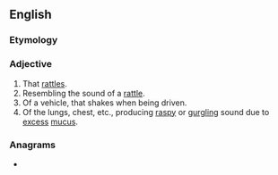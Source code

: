 ==English==

===Etymology===
{{suffix|en|rattle|y}}

===Adjective===
{{en-adj|er}}

# That [[rattle]]s.
# Resembling the sound of a [[rattle]].
# Of a vehicle, that shakes when being driven.
# Of the lungs, chest, etc., producing [[raspy]] or [[gurgling]] sound due to [[excess]] [[mucus]].

===Anagrams===
* {{anagrams|en|tartly}}